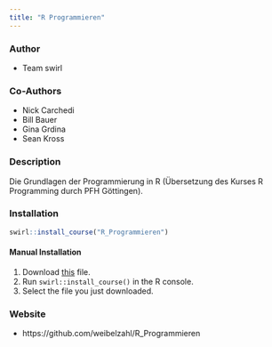 ```yaml
---
title: "R Programmieren"
---
```


### Author

- Team swirl

### Co-Authors

- Nick Carchedi
- Bill Bauer
- Gina Grdina
- Sean Kross

### Description

Die Grundlagen der Programmierung in R (Übersetzung des Kurses R Programming durch PFH Göttingen).

### Installation

```r
swirl::install_course("R_Programmieren")
```

#### Manual Installation

1. Download [this](http://swirlstats.com/scn/R_Programmieren.swc) file.
2. Run `swirl::install_course()` in the R console.
3. Select the file you just downloaded.

### Website

- https://github.com/weibelzahl/R_Programmieren